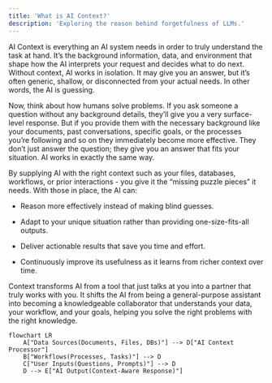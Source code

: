 ```yaml
---
title: 'What is AI Context?'
description: 'Exploring the reason behind forgetfulness of LLMs.'
---
```

AI Context is everything an AI system needs in order to truly understand the task at hand. It’s the background information, data, and environment that shape how the AI interprets your request and decides what to do next. Without context, AI works in isolation. It may give you an answer, but it’s often generic, shallow, or disconnected from your actual needs. In other words, the AI is guessing.

Now, think about how humans solve problems. If you ask someone a question without any background details, they’ll give you a very surface-level response. But if you provide them with the necessary background like your documents, past conversations, specific goals, or the processes you’re following and so on they immediately become more effective. They don’t just answer the question; they give you an answer that fits your situation. AI works in exactly the same way.

By supplying AI with the right context such as your files, databases, workflows, or prior interactions - you give it the “missing puzzle pieces” it needs. With those in place, the AI can:

- Reason more effectively instead of making blind guesses.

- Adapt to your unique situation rather than providing one-size-fits-all outputs.

- Deliver actionable results that save you time and effort.

- Continuously improve its usefulness as it learns from richer context over time.

Context transforms AI from a tool that just talks at you into a partner that truly works with you. It shifts the AI from being a general-purpose assistant into becoming a knowledgeable collaborator that understands your data, your workflow, and your goals, helping you solve the right problems with the right knowledge.
<br />

```mermaid
flowchart LR
    A["Data Sources(Documents, Files, DBs)"] --> D["AI Context Processor"]
    B["Workflows(Processes, Tasks)"] --> D
    C["User Inputs(Questions, Prompts)"] --> D
    D --> E["AI Output(Context-Aware Response)"]
```
